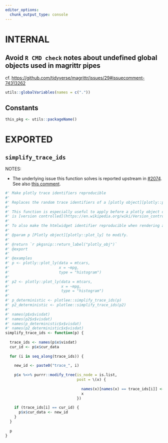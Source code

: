 ```yaml
---
editor_options:
  chunk_output_type: console
---
```


# INTERNAL

## Avoid `R CMD check` notes about undefined global objects used in magrittr pipes

cf. <https://github.com/tidyverse/magrittr/issues/29#issuecomment-74313262>

```r
utils::globalVariables(names = c("."))
```

## Constants

```r
this_pkg <- utils::packageName()
```

# EXPORTED

## `simplify_trace_ids`

NOTES:

-   The underlying issue this function solves is reported upstream in [#2074](https://github.com/plotly/plotly.R/issues/2074). See also [this
    comment](https://github.com/plotly/plotly.R/pull/1365#issuecomment-434063157).

```r
#' Make plotly trace identifiers reproducible
#'
#' Replaces the random trace identifiers of a [plotly object][plotly::plot_ly] with simple sequential ones (`trace_1`, `trace_2` etc).
#'
#' This function is especially useful to apply before a plotly object or its JSON representation (as generated for rendered R Markdown / Quarto documents) 
#' is [version controlled](https://en.wikipedia.org/wiki/Version_control) (e.g. via Git).
#' 
#' To also make the htmlwidget identifier reproducible when rendering a Plotly chart, use [htmlwidgets::setWidgetIdSeed()].
#'
#' @param p [Plotly object][plotly::plot_ly] to modify.
#'
#' @return `r pkgsnip::return_label("plotly_obj")`
#' @export
#'
#' @examples
#' p <- plotly::plot_ly(data = mtcars,
#'                      x = ~mpg,
#'                      type = "histogram")
#'
#' p2 <- plotly::plot_ly(data = mtcars,
#'                       x = ~mpg,
#'                       type = "histogram")
#'
#' p_deterministic <- plotlee::simplify_trace_ids(p)
#' p2_deterministic <- plotlee::simplify_trace_ids(p2)
#'
#' names(p$x$visdat)
#' names(p2$x$visdat)
#' names(p_deterministic$x$visdat)
#' names(p2_deterministic$x$visdat)
simplify_trace_ids <- function(p) {
  
  trace_ids <- names(p$x$visdat)
  cur_id <- p$x$cur_data
  
  for (i in seq_along(trace_ids)) {
    
    new_id <- paste0("trace_", i)
    
    p$x %<>% purrr::modify_tree(is_node = is.list,
                                post = \(x) {
                                  
                                  names(x)[names(x) == trace_ids[i]] <- new_id
                                  x
                                })
    
    if (trace_ids[i] == cur_id) {
      p$x$cur_data <- new_id
    }
  }
  
  p
}
```
